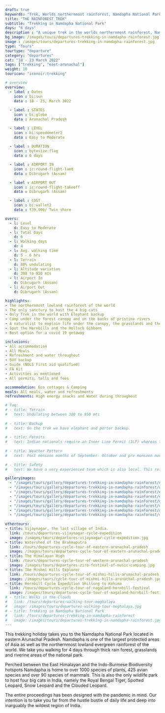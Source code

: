 ```yaml
---
draft: true
keywords: "Trek, Worlds northernmost rainforest, Namdapha National Park, Eastern Arunachal Pradesh, Arunachal Pradesh"
title: "THE RAINFOREST TREK"
subtitle: "Trekking in Namdapha National Park"
days: "6 days"
description : "A unique trek in the worlds northernmost rainforest, Namdapha National Park of Eastern Arunachal Pradesh."
bg_image: /images/tours/departures-trekking-in-namdapha-rainforest.jpg
image : /images/tours/departures-trekking-in-namdapha-rainforest.jpg
type: "Tours" 
tourtype: "departure"
category: "departures"
cat: "18 - 23 March 2022"
tags: ["trekking", "east-arunachal"]
weight: 10
touricon: "iconoir:trekking"

# overview
overview:
  - label : Dates
    icon : bi:sun
    data : 18 - 23, March 2022
    
  - label : STATES
    icon : bi:globe
    data : Arunachal Pradesh 

  - label : LEVEL
    icon : bi:speedometer2
    data : Easy to Moderate
    
  - label : DURATION
    icon : bytesize:flag
    data : 6 days

  - label : AIRPORT IN
    icon : ic:round-flight-land
    data : Dibrugarh (Assam)

  - label : AIRPORT OUT
    icon : ic:round-flight-takeoff
    data : Dibrugarh (Assam)

  - label : COST
    icon : bi:wallet2
    data : ₹39,000/ Twin share

overs:
  - l: Level 
    d: Easy to Moderate
  - l: Total Days 
    d: 6
  - l: Walking days 
    d: 4
  - l: Avg. walking time 
    d: 5 - 6 hrs
  - l: Terrain 
    d: 80% undulating
  - l: Altitude variation 
    d: 300 to 950 mts
  - l: Airport In 
    d: Dibrugarh (Assam)
  - l: Airport Out 
    d: Dibrugarh (Assam)

highlights:
- The northernmost lowland rainforest of the world
- The only sanctury to host the 4 big cats
- Only Trek in the world with Elephant backup
- Camp under the forest canopy and on the banks of pristine rivers
- A naturalist to explain life under the canopy, the grasslands and the riverine areas
- Spot the Hornbills and the Hollock Gibbons
- Best option for a covid 19 getaway

inclusions:
- All accommodation
- All Meals
- Refreshment and water throughout
- SUV backup 
- Guide (NOLS First aid qualified)
- FA Kit
- Activities as mentioned
- All permits, tolls and fees

accommodation: Eco cottages & Camping
meals: All meals, water and refreshments
refreshments: High energy snacks and Water during throughout   

# faq:
# - title: Terrain
#   text: Undulating between 300 to 950 mts
 
# - title: Backup
#   text: On the trek we have elephant and porter backup.
 
# - title: Permits
#   text: Indian nationals require an Inner Line Permit (ILP) whereas foreign nationals require a Restricted Area Permit (RAP / PAP). These have a govt. charge attached to them. Rest assured we take care of the arrangements.
 
# - title: Weather Pattern
#   text: Post monsoon months of September- October and pre monsoon months of March-April are very pleasant with blue skies and a fair days. Peak winters are from November to February with the mercury coming down below 15 C in the nights, where as the days are quite pleasant.
 
# - title: Safety
#   text: We have a very experienced team which is also local. This reflects in the overall safety of our tours. Rest assured your guides know where extra attention is required and when. All our routes are well known to us, we know where the nearest medical facilities are, we know whom to contact if in case of an emergency, we know all the alternate routes in case of road blockages. We have CASEVAC protocols in place to streamline the process in case of emergencies. You can rest easy knowing that in the outdoors in general and this region in particular you are in safe hands with us.

galleryimages:
  - "/images/tours/gallery/departures-trekking-in-namdapha-rainforest/departures-trekking-in-namdapha-rainforest1.jpg"
  - "/images/tours/gallery/departures-trekking-in-namdapha-rainforest/departures-trekking-in-namdapha-rainforest2.jpg"
  - "/images/tours/gallery/departures-trekking-in-namdapha-rainforest/departures-trekking-in-namdapha-rainforest3.jpg"
  - "/images/tours/gallery/departures-trekking-in-namdapha-rainforest/departures-trekking-in-namdapha-rainforest4.jpg"
  - "/images/tours/gallery/departures-trekking-in-namdapha-rainforest/departures-trekking-in-namdapha-rainforest5.jpg"
  - "/images/tours/gallery/departures-trekking-in-namdapha-rainforest/departures-trekking-in-namdapha-rainforest6.jpg"
  - "/images/tours/gallery/departures-trekking-in-namdapha-rainforest/departures-trekking-in-namdapha-rainforest7.jpg"
  - "/images/tours/gallery/departures-trekking-in-namdapha-rainforest/departures-trekking-in-namdapha-rainforest8.jpg"  
    
othertours:
- title: Vijaynagar, the last village of India.
  link: /tours/departures-vijaynagar-cycle-expedition
  image: /images/tours/departures-vijaynagar-cycle-expedition.jpg
- title: Watershed of the Brahmaputra
  link: /tours/departures-cycle-tour-of-eastern-arunachal-pradesh
  image: /images/tours/departures-cycle-tour-of-eastern-arunachal-pradesh.jpg
- title: The Himalayan High
  link: /tours/departures-cycle-tour-of-western-arunachal-pradesh
  image: /images/tours/departures-ziro-festival-of-music-camping.jpg
- title: The Mishmi Hills Explorer 
  link: /tours/departures-cycle-tour-of-mishmi-hills-arunachal-pradesh
  image: /images/tours/cycle-tour-of-mishmi-hills-arunachal-pradesh.jpg
- title: Hornbill Cycle Expedition Shillong to Kohima
  link: /tours/departures-cycle-tour-of-nagaland-hornbill-festival
  image: /images/tours/departures-cycle-tour-of-nagaland-hornbill-festival.jpg
# - title: Walks in the Clouds
#   link: /tours/departures-walking-tour-meghalaya
#   image: /images/tours/departures-walking-tour-meghalaya.jpg
# - title: Trekking in Namdapha National Park
#   link: /tours/departures-trekking-in-namdapha-rainforest
#   image: /images/tours/departures-trekking-in-namdapha-rainforest.jpg    
---
```



This trekking holiday takes you to the Namdapha National Park located in eastern Arunachal Pradesh. Namdapha is one of the largest protected areas of Asia as well as the northernmost lowland evergreen rainforest of the world. We take you walking for 4 days through thick rain forest, grasslands and riverine areas of the national park.

Perched between the East Himalayan and the Indo-Burmese Biodiversity hotspots Namdapha is home to over 1000 species of plants, 425 avian species and over 90 species of mammals. This is also the only wildlife park to host four big cats in India, namely the Royal Bengal Tiger, Spotted Leopard, Snow Leopard and the Clouded Leopard.

The entire proceedings has been designed with the pandemic in mind. Our intention is to take you far from the hustle bustle of daily life and deep into inarguably the wildest region of India.
